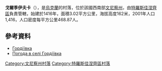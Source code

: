 {{coord|48|31|14|N|29|19|3|E|scale:30000|display=title}}

'''戈爾季伊夫卡'''（{{lang-uk|Гордіївка}}），是[[烏克蘭|烏克蘭]]的村落，位於該國西南部[[文尼察州|文尼察州]]，由[[特羅斯佳涅齊區|特羅斯佳涅齊區]]負責管轄，始建於1416年，面積3.02平方公里，海拔高度162米，2001年人口1,416，人口密度每平方公里468.87人。

==參考資料==
* [http://w1.c1.rada.gov.ua/pls/z7502/A005?rdat1=16.06.2012&rf7571=3077 Гордіївка]{{dead link|date=2018年3月 |bot=InternetArchiveBot |fix-attempted=yes }}
* [http://weather.in.ua/ua/vinnickaja/5547 Погода в селі Гордіївка] {{Wayback|url=http://weather.in.ua/ua/vinnickaja/5547 |date=20111220135042 }}

[[Category:文尼察州村落|Category:文尼察州村落]]
[[Category:特羅斯佳涅齊區村落|Category:特羅斯佳涅齊區村落]]


{{Vinnytsia-geo-stub}}
